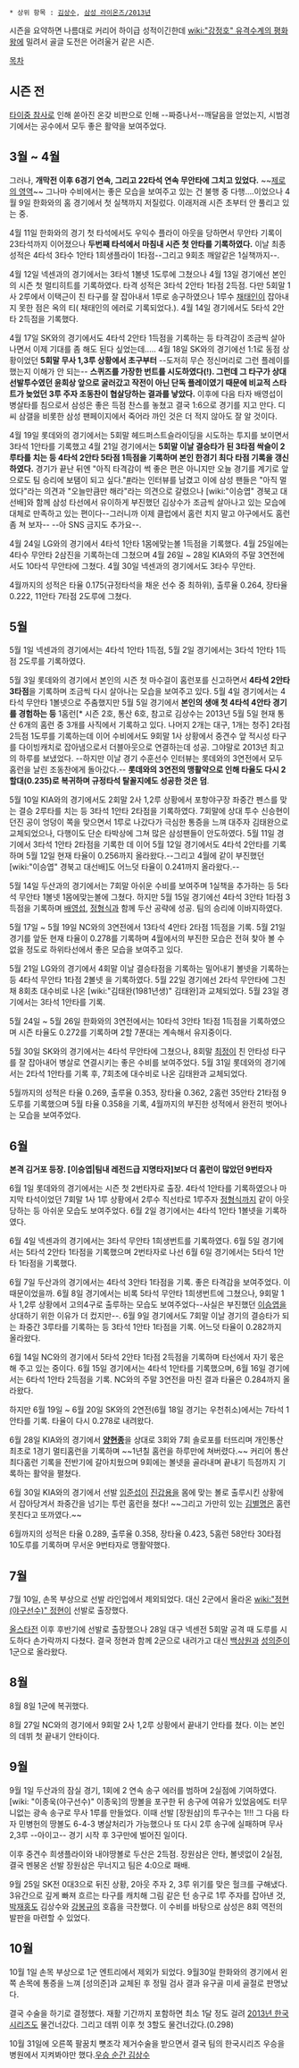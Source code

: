  * 상위 항목 : [[김상수]], [[삼성 라이온즈/2013년]]

시즌을 요약하면 나름대로 커리어 하이급 성적이긴한데 [[wiki:"강정호" 유격수계의 평화왕]]에 밀려서 골글 도전은 어려울거 같은 시즌.

[[목차]]
== 시즌 전 ==
[[타이중 참사]]로 인해 쏟아진 온갖 비판으로 인해 --짜증나서--깨달음을 얻었는지, 시범경기에서는 공수에서 모두 좋은 활약을 보여주었다.

== 3월 ~ 4월 ==
그러나, '''개막전 이후 6경기 연속, 그리고 22타석 연속 무안타에 그치고 있었다.''' ~~[[제로의 영역]]~~ 그나마 수비에서는 좋은 모습을 보여주고 있는 건 불행 중 다행....이었으나 4월 9일 한화와의 홈 경기에서 첫 실책까지 저질렀다. 이래저래 시즌 초부터 안 풀리고 있는 중.

4월 11일 한화와의 경기 첫 타석에서도 우익수 플라이 아웃을 당하면서 무안타 기록이 23타석까지 이어졌으나 '''두번째 타석에서 마침내 시즌 첫 안타를 기록하였다.''' 이날 최종 성적은 4타석 3타수 1안타 1희생플라이 1타점--그리고 9회초 깨알같은 1실책까지--.

4월 12일 넥센과의 경기에서는 3타석 1볼넷 1도루에 그쳤으나 4월 13일 경기에선 본인의 시즌 첫 멀티히트를 기록하였다. 타격 성적은 3타석 2안타 1타점 2득점. 다만 5회말 1사 2루에서 이택근이 친 타구를 잘 잡아내서 1루로 송구하였으나 1루수 [[채태인]]이 잡아내지 못한 점은 옥의 티( 채태인의 에러로 기록되었다.). 4월 14일 경기에서도 5타석 2안타 2득점을 기록했다. 

4월 17일 SK와의 경기에서도 4타석 2안타 1득점을 기록하는 등 타격감이 조금씩 살아나면서 이제 기대를 좀 해도 된다 싶었는데..... 4월 18일 SK와의 경기에선 1:1로 동점 상황이었던 '''5회말 무사 1,3루 상황에서 초구부터''' --도저히 무슨 정신머리로 그런 플레이를 했는지 이해가 안 되는-- '''스퀴즈를 가장한 번트를 시도하였다(!). 그런데 그 타구가 상대 선발투수였던 윤희상 앞으로 굴러갔고 작전이 아닌 단독 플레이였기 때문에 비교적 스타트가 늦었던 3루 주자 조동찬이 협살당하는 결과를 낳았다.''' 이후에 다음 타자 배영섭이 병살타를 침으로서 삼성은 좋은 득점 찬스를 놓쳤고 결국 1:6으로 경기를 지고 만다. 디씨 삼갤을 비롯한 삼성 팬페이지에서 죽어라 까인 것은 더 적지 않아도 잘 알 것이다.

4월 19일 롯데와의 경기에서는 5회말 헤드퍼스트슬라이딩을 시도하는 투지를 보이면서 3타석 1안타를 기록했고 4월 21일 경기에서는 '''5회말 이날 결승타가 된 3타점 싹슬이 2루타를 치는 등 4타석 2안타 5타점 1득점을 기록하며 본인 한경기 최다 타점 기록을 갱신하였다.''' 경기가 끝난 뒤엔 "아직 타격감이 썩 좋은 편은 아니지만 오늘 경기를 계기로 앞으로도 팀 승리에 보탬이 되고 싶다."[http://sports.news.naver.com/sports/index.nhn?category=kbo&ctg=news&mod=read&office_id=109&article_id=0002519039&date=20130421&page=4 #]라는 인터뷰를 남겼고 이에 삼성 팬들은 "아직 멀었다"라는 의견과 "오늘만큼만 해라"라는 의견으로 갈렸으나 [wiki:"이승엽" 경북고 대선배]와 함께 삼성 타선에서 유이하게 부진했던 김상수가 조금씩 살아나고 있는 모습에 대체로 만족하고 있는 편이다--그러니까 이제 클럽에서 홈런 치지 말고 야구에서도 홈런 좀 쳐 보자-- --아 SNS 금지도 추가요--.

4월 24일 LG와의 경기에서 4타석 1안타 1몸에맞는볼 1득점을 기록했다. 4월 25일에는 4타수 무안타 2삼진을 기록하는데 그쳤으며 4월 26일 ~ 28일 KIA와의 주말 3연전에서도 10타석 무안타에 그쳤다. 4월 30일 넥센과의 경기에서도 3타수 무안타.

4월까지의 성적은 타율 0.175(규정타석을 채운 선수 중 최하위), 출루율 0.264, 장타율 0.222, 11안타 7타점 2도루에 그쳤다.

== 5월 ==
5월 1일 넥센과의 경기에서는 4타석 1안타 1득점, 5월 2일 경기에서는 3타석 1안타 1득점 2도루를 기록하였다. 

5월 3일 롯데와의 경기에서 본인의 시즌 첫 마수걸이 홈런포를 신고하면서 '''4타석 2안타 3타점'''을 기록하며 조금씩 다시 살아나는 모습을 보여주고 있다. 5월 4일 경기에서는 4타석 무안타 1볼넷으로 주춤했지만 5월 5일 경기에서 '''본인의 생애 첫 4타석 4안타 경기를 경험하는 등''' 1홈런[* 시즌 2호, 통산 6호, 참고로 김상수는 2013년 5월 5일 현재 통산 6개의 홈런 중 3개를 사직에서 기록하고 있다. 나머지 2개는 대구, 1개는 청주] 2타점 2득점 1도루를 기록하는데 이어 수비에서도 9회말 1사 상황에서 중견수 앞 적시성 타구를 다이빙캐치로 잡아냄으로서 더블아웃으로 연결하는데 성공. 그야말로 2013년 최고의 하루를 보냈었다. --하지만 이날 경기 수훈선수 인터뷰는 롯데와의 3연전에서 모두 홈런을 날린 조동찬에게 돌아갔다.-- '''롯데와의 3연전의 맹활약으로 인해 타율도 다시 2할대(0.235)로 복귀하며 규정타석 탈꼴지에도 성공한 것은 덤'''.

5월 10일 KIA와의 경기에서도 2회말 2사 1,2루 상황에서 포항야구장 좌중간 펜스를 맞는 결승 2루타를 치는 등 3타석 1안타 2타점을 기록하였다. 7회말에 상대 투수 신승현이 던진 공이 엉덩이 쪽을 맞으면서 1루로 나갔다가 극심한 통증을 느껴 대주자 김태완으로 교체되었으나, 다행이도 단순 타박상에 그쳐 많은 삼성팬들이 안도하였다. 5월 11일 경기에서 3타석 1안타 2타점을 기록한 데 이어 5월 12일 경기에서도 4타석 2안타를 기록하며 5월 12일 현재 타율이 0.256까지 올라왔다.--그리고 4월에 같이 부진했던 [wiki:"이승엽" 경북고 대선배]도 어느덧 타율이 0.241까지 올라왔다.--

5월 14일 두산과의 경기에서는 7회말 아쉬운 수비를 보여주며 1실책을 추가하는 등 5타석 무안타 1볼넷 1몸에맞는볼에 그쳤다. 하지만 5월 15일 경기에선 4타석 3안타 1타점 3득점을 기록하며 [[배영섭]], [[정형식]]과 함께 두산 공략에 성공. 팀의 승리에 이바지하였다. 

5월 17일 ~ 5월 19일 NC와의 3연전에서 13타석 4안타 2타점 1득점을 기록. 5월 21일 경기를 앞둔 현재 타율이 0.278를 기록하며 4월에서의 부진한 모습은 전혀 찾아 볼 수 없을 정도로 하위타선에서 좋은 모습을 보여주고 있다.

5월 21일 LG와의 경기에서 4회말 이날 결승타점을 기록하는 밀어내기 볼넷을 기록하는 등 4타석 무안타 1타점 2볼넷 을 기록하였다. 5월 22일 경기에선 2타석 무안타에 그친 채 8회초 대수비로 나온 [wiki:"김태완(1981년생)" 김태완]과 교체되었다. 5월 23일 경기에서는 3타석 1안타를 기록.

5월 24일 ~ 5월 26일 한화와의 3연전에서는 10타석 3안타 1타점 1득점을 기록하였으며 시즌 타율도 0.272를 기록하며 2할 7푼대는 계속해서 유지중이다. 

5월 30일 SK와의 경기에서는 4타석 무안타에 그쳤으나, 8회말 [[최정]]이 친 안타성 타구를 잘 잡아내어 병살로 연결시키는 좋은 수비를 보여주었다. 5월 31일 롯데와의 경기에서는 2타석 1안타를 기록 후, 7회초에 대수비로 나온 김태완과 교체되었다.

5월까지의 성적은 타율 0.269, 출루율 0.353, 장타율 0.362, 2홈런 35안타 21타점 9도루를 기록했으며 5월 타율 0.358을 기록, 4월까지의 부진한 성적에서 완전히 벗어나는 모습을 보여주었다.

== 6월 ==
'''본격 김거포 등장. [이승엽|팀내 레전드급 지명타자]보다 더 홈런이 많았던 9번타자'''

6월 1일 롯데와의 경기에서는 시즌 첫 2번타자로 출장. 4타석 1안타를 기록하였으나 마지막 타석이었던 7회말 1사 1루 상황에서 2루수 직선타로 1루주자 [[정형식]]까지 같이 아웃당하는 등 아쉬운 모습도 보여주었다. 6월 2일 경기에서는 4타석 1안타 1볼넷을 기록하였다. 

6월 4일 넥센과의 경기에서는 3타석 무안타 1희생번트를 기록하였다. 6월 5일 경기에서는 5타석 2안타 1타점을 기록했으며 2번타자로 나선 6월 6일 경기에서는 5타석 1안타 1타점을 기록했다.

6월 7일 두산과의 경기에서는 4타석 3안타 1타점을 기록. 좋은 타격감을 보여주었다. 이 때문이었을까. 6월 8일 경기에서는 비록 5타석 무안타 1희생번트에 그쳤으나, 9회말 1사 1,2루 상황에서 고의4구로 출루하는 모습도 보여주었다--사실은 부진했던 [[이승엽]]을 상대하기 위한 이유가 더 컸지만--. 6월 9일 경기에서도 7회말 이날 경기의 결승타가 되는 좌중간 3루타를 기록하는 등 3타석 1안타 1타점을 기록. 어느덧 타율이 0.282까지 올라왔다. 

6월 14일 NC와의 경기에서 5타석 2안타 1타점 2득점을 기록하며 타선에서 자기 몫은 해 주고 있는 중이다. 6월 15일 경기에서는 4타석 1안타를 기록했으며, 6월 16일 경기에서는 6타석 1안타 2득점을 기록. NC와의 주말 3연전을 마친 결과 타율은 0.284까지 올라왔다.

하지만 6월 19일 ~ 6월 20일 SK와의 2연전(6월 18일 경기는 우천취소)에서는 7타석 1안타를 기록. 타율이 다시 0.278로 내려왔다. 

6월 28일 KIA와의 경기에서 '''[[양현종]]'''을 상대로 3회와 7회 솔로포를 터뜨리며 개인통산 최초로 1경기 멀티홈런을 기록하며 ~~1년칠 홈런을 하루만에 쳐버렸다.~~ 커리어 통산 최다홈런 기록을 전반기에 갈아치웠으며 9회에는 볼넷을 골라내며 끝내기 득점까지 기록하는 활약을 펼쳤다.

6월 30일 KIA와의 경기에서 선발 [[임준섭]]이 [[진갑용]]을 몸에 맞는 볼로 출루시킨 상황에서 잡아당겨서 좌중간을 넘기는 투런 홈런을 쳤다! ~~그리고 가만히 있는 [[김별명]]은 홈런 못친다고 또까였다.~~

6월까지의 성적은 타율 0.289, 출루율 0.358, 장타율 0.423, 5홈런 58안타 30타점 10도루를 기록하며 무서운 9번타자로 맹활약했다.

== 7월 ==
7월 10일, 손목 부상으로 선발 라인업에서 제외되었다. 대신 2군에서 올라온 [[wiki:"정현(야구선수)" 정현]]이 선발로 출장했다.

[[올스타전]] 이후 후반기에 선발로 출장했으나 28일 대구 넥센전 5회말 공격 때 도루를 시도하다 손가락까지 다쳤다. 결국 정현과 함께 2군으로 내려가고 대신 [[백상원]]과 [[성의준]]이 1군으로 올라왔다.

== 8월 ==
8월 8일 1군에 복귀했다.

8월 27일 NC와의 경기에서 9회말 2사 1,2루 상황에서 끝내기 안타를 쳤다. 이는 본인의 데뷔 첫 끝내기 안타이다.

== 9월 ==
9월 1일 두산과의 잠실 경기, 1회에 2 연속 송구 에러를 범하며 2실점에 기여하였다. [wiki: "이종욱(야구선수)" 이종욱]의 땅볼을 포구한 뒤 송구에 여유가 있었음에도 터무니없는 광속 송구로 무사 1루를 만들었다. 이때 선발 [장원삼]의 투구수는 1!!! 그 다음 타자 민병헌의 땅볼도 6-4-3 병살처리가 가능했으나 또 다시 2루 송구에 실패하며 무사 2,3루 --아이고-- 경기 시작 후 3구만에 벌어진 일이다.

이후 중견수 희생플라이와 내야땅볼로 두산은 2득점. 장원삼은 안타, 볼넷없이 2실점, 결국 멘붕온 선발 장원삼은 무너지고 팀은 4:0으로 패배.

9월 25일 SK전 0대3으로 뒤진 상황, 2아웃 주자 2, 3루 위기를 맞은 헐크를 구해냈다. 3유간으로 깊게 빠져 흐르는 타구를 캐치해 그림 같은 턴 송구로 1루 주자를 잡아낸 것, [[박재홍]]도 김상수와 [[강봉규]]의 호흡을 극찬했다. 이 수비를 바탕으로 삼성은 8회 역전의 발판을 마련할 수 있었다.

== 10월 ==
10월 1일 손목 부상으로 1군 엔트리에서 제외가 되었다. 9월30일 한화와의 경기에서 왼쪽 손목에 통증을 느껴 [성의준]과 교체된 후 정밀 검사 결과 유구골 미세 골절로 판명났다.

결국 수술을 하기로 결정했다. 재활 기간까지 포함하면 최소 1달 정도 걸려 [[2013년 한국시리즈]]도 물건너갔다. 그리고 데뷔 이후 첫 3할도 물건너갔다.(0.298)

10월 31일에 오른쪽 팔꿈치 뼛조각 제거수술을 받으면서 결국 팀의 한국시리즈 우승을 병원에서 지켜봐야만 했다.[http://star.mt.co.kr/stview.php?no=2013110122532109787 우승 순간 김상수]
